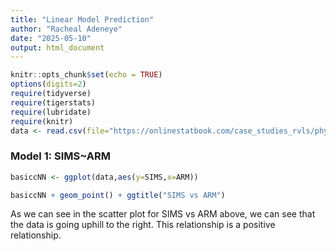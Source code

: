 ```yaml
---
title: "Linear Model Prediction"
author: "Racheal Adeneye"
date: "2025-05-10"
output: html_document
---
```


```r
knitr::opts_chunk$set(echo = TRUE)
options(digits=2)
require(tidyverse)
require(tigerstats)
require(lubridate)
require(knitr)
data <- read.csv(file="https://onlinestatbook.com/case_studies_rvls/physical_strength/data.txt", sep="", header=TRUE)
```

### Model 1: SIMS~ARM
```r
basiccNN <- ggplot(data,aes(y=SIMS,x=ARM))
```

```r
basiccNN + geom_point() + ggtitle("SIMS vs ARM")
```

As we can see in the scatter plot for SIMS vs ARM above, we can see that the data is going uphill to the right. This relationship is a positive relationship.